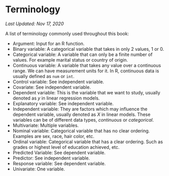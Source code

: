 # Terminology
  
*Last Updated: Nov 17, 2020*

A list of terminology commonly used throughout this book:
  
- Argument: Input for an R function.
- Binary variable: A categorical variable that takes in only 2 values, 1 or 0.
- Categorical variable: A variable that can only be a finite number of values. For example marital status or country of origin.
- Continuous variable: A variable that takes any value over a continuous range. We can have measurement units for it. In R, continuous data is usually defined as `num` or `int`. 
- Control variable: See independent variable.
- Covariate: See independent variable.
- Dependent variable: This is the variable that we want to study, usually denoted as $y$ in linear regression models.
- Explanatory variable: See independent variable.
- Independent variable: They are factors which may influence the dependent variable, usually denoted as $X$ in linear models. These variables can be of different data types, *continuous* or *categorical*. 
- Multivariate: Multiple variables.
- Nominal variable: Categorical variable that has no clear ordering. Examples are sex, race, hair color, etc. 
- Ordinal variable: Categorical variable that has a clear ordering. Such as grades or highest level of education achieved, etc. 
- Predicted Variable: See dependent variable.
- Predictor: See independent variable.
- Response variable: See dependent variable. 
- Univariate: One variable.
